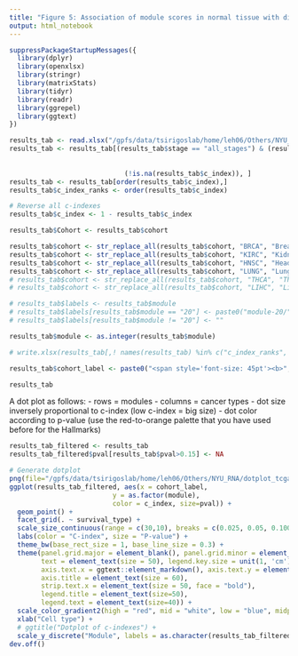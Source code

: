 ```yaml
---
title: "Figure 5: Association of module scores in normal tissue with different variables - Dot plot of c-index values across modules and TCGA cohorts"
output: html_notebook
---
```


```r
suppressPackageStartupMessages({
  library(dplyr)
  library(openxlsx)
  library(stringr)
  library(matrixStats)
  library(tidyr)
  library(readr)
  library(ggrepel)
  library(ggtext)
})
```

```r
results_tab <- read.xlsx("/gpfs/data/tsirigoslab/home/leh06/Others/NYU_RNA/surv_stats_nyustage1modules_on_tcga_norm_v5.xlsx")
results_tab <- results_tab[(results_tab$stage == "all_stages") & (results_tab$tissue_type == "normal") & (! results_tab$cohort %in% c("LUAD", "LUSC", "KICH", "KIRP",
                                                                                                                                      "COAD", "PRAD", "Kidney", "LIHC",
                                                                                                                                      "THCA")) &
                             (!is.na(results_tab$c_index)), ]
results_tab <- results_tab[order(results_tab$c_index),]
results_tab$c_index_ranks <- order(results_tab$c_index)

# Reverse all c-indexes
results_tab$c_index <- 1 - results_tab$c_index

results_tab$Cohort <- results_tab$cohort

results_tab$cohort <- str_replace_all(results_tab$cohort, "BRCA", "Breast")
results_tab$cohort <- str_replace_all(results_tab$cohort, "KIRC", "Kidney")
results_tab$cohort <- str_replace_all(results_tab$cohort, "HNSC", "Head</b></span><br><span style='font-size: 45pt'><b>and</b></span><br><span style='font-size: 45pt'><b>Neck")
results_tab$cohort <- str_replace_all(results_tab$cohort, "LUNG", "Lung")
# results_tab$cohort <- str_replace_all(results_tab$cohort, "THCA", "Thyroid")
# results_tab$cohort <- str_replace_all(results_tab$cohort, "LIHC", "Liver")

# results_tab$labels <- results_tab$module
# results_tab$labels[results_tab$module == "20"] <- paste0("module-20/",results_tab[results_tab$module == "20","cohort"])
# results_tab$labels[results_tab$module != "20"] <- ""

results_tab$module <- as.integer(results_tab$module)

# write.xlsx(results_tab[,! names(results_tab) %in% c("c_index_ranks", "labels")],paste0("/gpfs/data/tsirigoslab/home/leh06/Others/NYU_RNA/surv_stats_tcga_modules_filtered_v3.xlsx"))

results_tab$cohort_label <- paste0("<span style='font-size: 45pt'><b>", results_tab$cohort, "</b></span><br><span style='font-size: 45pt'>n = ", results_tab$nb_samples, "</span>")

results_tab
```


A dot plot as follows:
- rows = modules
- columns = cancer types
- dot size inversely proportional to c-index (low c-index = big size)
- dot color according to p-value (use the red-to-orange palette that you have used before for the Hallmarks)

```r
results_tab_filtered <- results_tab
results_tab_filtered$pval[results_tab$pval>0.15] <- NA

# Generate dotplot
png(file="/gpfs/data/tsirigoslab/home/leh06/Others/NYU_RNA/dotplot_tcga_c_indexes_modules_test_v2.png",  width = 35, height = 20, units = 'in', res = 300)
ggplot(results_tab_filtered, aes(x = cohort_label, 
                          y = as.factor(module), 
                          color = c_index, size=pval)) + 
  geom_point() +
  facet_grid(. ~ survival_type) +
  scale_size_continuous(range = c(30,10), breaks = c(0.025, 0.05, 0.100)) +
  labs(color = "C-index", size = "P-value") +
  theme_bw(base_rect_size = 1, base_line_size = 0.3) +
  theme(panel.grid.major = element_blank(), panel.grid.minor = element_blank(),
        text = element_text(size = 50), legend.key.size = unit(1, 'cm'),
        axis.text.x = ggtext::element_markdown(), axis.text.y = element_text(size = 50),
        axis.title = element_text(size = 60),
        strip.text.x = element_text(size = 50, face = "bold"),
        legend.title = element_text(size=50), 
        legend.text = element_text(size=40)) +
  scale_color_gradient2(high = "red", mid = "white", low = "blue", midpoint = 0.5) +
  xlab("Cell type") +
  # ggtitle("Dotplot of c-indexes") +
  scale_y_discrete("Module", labels = as.character(results_tab_filtered$module), breaks = results_tab_filtered$module)
dev.off()
```